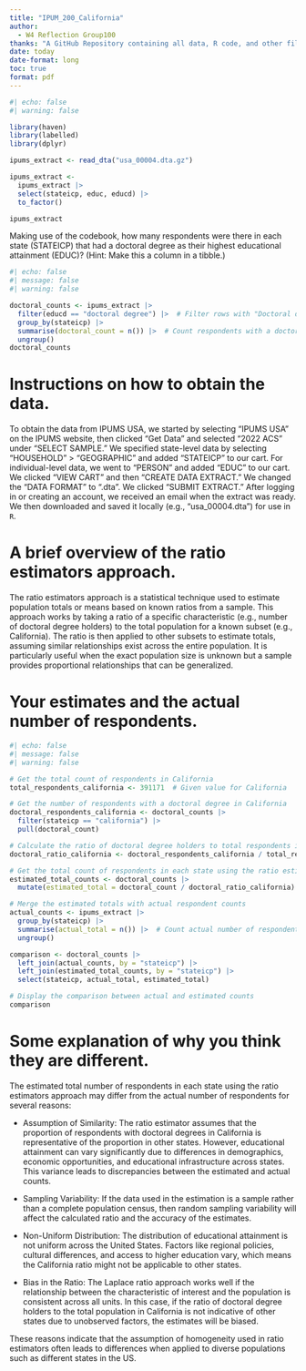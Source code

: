 ```yaml
---
title: "IPUM_200_California"
author: 
  - W4 Reflection Group100 
thanks: "A GitHub Repository containing all data, R code, and other files used in this investigation is located here: <https://github.com/jeno0403/IPUMS_2022->" 
date: today
date-format: long
toc: true
format: pdf
---
```


```r
#| echo: false
#| warning: false

library(haven)
library(labelled)
library(dplyr)

ipums_extract <- read_dta("usa_00004.dta.gz")

ipums_extract <- 
  ipums_extract |>
  select(stateicp, educ, educd) |>
  to_factor()

ipums_extract
```

Making use of the codebook, how many respondents were there in each state (STATEICP) that had a doctoral degree as their highest educational attainment (EDUC)? (Hint: Make this a column in a tibble.)

```r
#| echo: false
#| message: false
#| warning: false

doctoral_counts <- ipums_extract |>
  filter(educd == "doctoral degree") |>  # Filter rows with "Doctoral degree"
  group_by(stateicp) |>
  summarise(doctoral_count = n()) |>  # Count respondents with a doctoral degree in each state
  ungroup()
doctoral_counts
```

# Instructions on how to obtain the data.

To obtain the data from IPUMS USA, we started by selecting "IPUMS USA" on the IPUMS website, then clicked "Get Data" and selected "2022 ACS" under "SELECT SAMPLE." We specified state-level data by selecting "HOUSEHOLD" \> "GEOGRAPHIC" and added "STATEICP" to our cart. For individual-level data, we went to "PERSON" and added "EDUC" to our cart. We clicked "VIEW CART" and then "CREATE DATA EXTRACT." We changed the "DATA FORMAT" to ".dta". We clicked "SUBMIT EXTRACT." After logging in or creating an account, we received an email when the extract was ready. We then downloaded and saved it locally (e.g., "usa_00004.dta") for use in `R`.

# A brief overview of the ratio estimators approach.

The ratio estimators approach is a statistical technique used to estimate population totals or means based on known ratios from a sample. This approach works by taking a ratio of a specific characteristic (e.g., number of doctoral degree holders) to the total population for a known subset (e.g., California). The ratio is then applied to other subsets to estimate totals, assuming similar relationships exist across the entire population. It is particularly useful when the exact population size is unknown but a sample provides proportional relationships that can be generalized.

# Your estimates and the actual number of respondents.

```r
#| echo: false
#| message: false
#| warning: false

# Get the total count of respondents in California
total_respondents_california <- 391171  # Given value for California

# Get the number of respondents with a doctoral degree in California
doctoral_respondents_california <- doctoral_counts |>
  filter(stateicp == "california") |>
  pull(doctoral_count)

# Calculate the ratio of doctoral degree holders to total respondents in California
doctoral_ratio_california <- doctoral_respondents_california / total_respondents_california

# Get the total count of respondents in each state using the ratio estimator
estimated_total_counts <- doctoral_counts |>
  mutate(estimated_total = doctoral_count / doctoral_ratio_california)

# Merge the estimated totals with actual respondent counts
actual_counts <- ipums_extract |>
  group_by(stateicp) |>
  summarise(actual_total = n()) |>  # Count actual number of respondents in each state
  ungroup()

comparison <- doctoral_counts |>
  left_join(actual_counts, by = "stateicp") |>
  left_join(estimated_total_counts, by = "stateicp") |>
  select(stateicp, actual_total, estimated_total)

# Display the comparison between actual and estimated counts
comparison
```

# Some explanation of why you think they are different.

The estimated total number of respondents in each state using the ratio estimators approach may differ from the actual number of respondents for several reasons:

-   Assumption of Similarity: The ratio estimator assumes that the proportion of respondents with doctoral degrees in California is representative of the proportion in other states. However, educational attainment can vary significantly due to differences in demographics, economic opportunities, and educational infrastructure across states. This variance leads to discrepancies between the estimated and actual counts.

-   Sampling Variability: If the data used in the estimation is a sample rather than a complete population census, then random sampling variability will affect the calculated ratio and the accuracy of the estimates.

-   Non-Uniform Distribution: The distribution of educational attainment is not uniform across the United States. Factors like regional policies, cultural differences, and access to higher education vary, which means the California ratio might not be applicable to other states.

-   Bias in the Ratio: The Laplace ratio approach works well if the relationship between the characteristic of interest and the population is consistent across all units. In this case, if the ratio of doctoral degree holders to the total population in California is not indicative of other states due to unobserved factors, the estimates will be biased.

These reasons indicate that the assumption of homogeneity used in ratio estimators often leads to differences when applied to diverse populations such as different states in the US.
